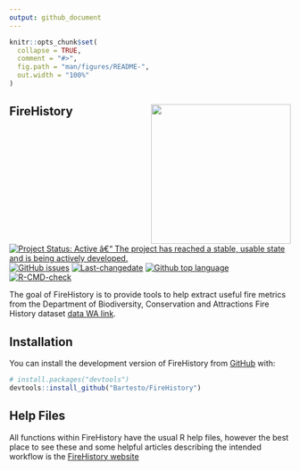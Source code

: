 ```yaml
---
output: github_document
---
```


<!-- README.md is generated from README.Rmd. Please edit that file -->

```r
knitr::opts_chunk$set(
  collapse = TRUE,
  comment = "#>",
  fig.path = "man/figures/README-",
  out.width = "100%"
)
```

## FireHistory <img src='man/figures/FireHistory.png' align="right" height="250" />

<!-- badges: start -->
[![Project Status: Active â€“ The project has reached a stable, usable state and is being actively developed.](https://www.repostatus.org/badges/latest/active.svg)](https://www.repostatus.org/#active)
[![GitHub issues](https://img.shields.io/github/issues/Bartesto/FireHistory.svg?style=popout)](https://github.com/Bartesto/FireHistory/issues/)
[![Last-changedate](https://img.shields.io/github/last-commit/Bartesto/FireHistory.svg)](https://github.com/Bartesto/FireHistory/commits/master)
[![Github top language](https://img.shields.io/github/languages/top/Bartesto/FireHistory.svg)](https://github.com/Bartesto/FireHistory/)
[![R-CMD-check](https://github.com/dbca-wa/Bartesto/FireHistory/R-CMD-check/badge.svg)](https://github.com/Bartesto/FireHistory/actions)
<!-- badges: end -->

The goal of FireHistory is to provide tools to help extract useful fire metrics 
from the Department of Biodiversity, Conservation and Attractions Fire History 
dataset [data WA link](https://catalogue.data.wa.gov.au/dataset/dbca-fire-history).

## Installation

You can install the development version of FireHistory from [GitHub](https://github.com/) with:

``` r
# install.packages("devtools")
devtools::install_github("Bartesto/FireHistory")
```

## Help Files

All functions within FireHistory have the usual R help files, however the best place to see these and some helpful articles describing the intended workflow is the [FireHistory website](https://bartesto.github.io/FireHistory/index.html)
